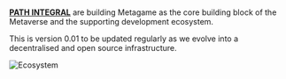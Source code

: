 

# 

**[PATH INTEGRAL](https://path-integral.com)** are building Metagame as the core building block of the Metaverse and the supporting development ecosystem.

This is version 0.01 to be updated regularly as we evolve into a decentralised and open source infrastructure.


<Bleed full>![Ecosystem](../public/Metagame.png)
</Bleed>
